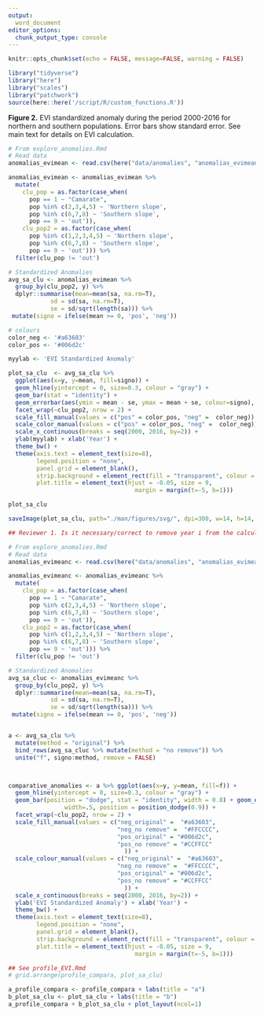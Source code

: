 ```yaml
---
output:
  word_document
editor_options: 
  chunk_output_type: console
---
```


```r
knitr::opts_chunk$set(echo = FALSE, message=FALSE, warning = FALSE)
```

```r
library("tidyverse")
library("here")
library("scales")
library("patchwork")
source(here::here('/script/R/custom_functions.R'))
```


**Figure 2.** EVI standardized anomaly during the period 2000-2016 for northern and southern populations. Error bars show standard error. See main text for details on EVI calculation.

```r
# From explore_anomalies.Rmd 
# Read data 
anomalias_evimean <- read.csv(here("data/anomalies", "anomalias_evimean.csv"),header = TRUE, sep = ',')

anomalias_evimean <- anomalias_evimean %>% 
  mutate(
    clu_pop = as.factor(case_when(
      pop == 1 ~ "Camarate",
      pop %in% c(2,3,4,5) ~ 'Northern slope',
      pop %in% c(6,7,8) ~ 'Southern slope',
      pop == 9 ~ 'out')),
    clu_pop2 = as.factor(case_when(
      pop %in% c(1,2,3,4,5) ~ 'Northern slope',
      pop %in% c(6,7,8) ~ 'Southern slope',
      pop == 9 ~ 'out'))) %>% 
  filter(clu_pop != 'out')

# Standardized Anomalies 
avg_sa_clu <- anomalias_evimean %>% 
  group_by(clu_pop2, y) %>% 
  dplyr::summarise(mean=mean(sa, na.rm=T),
            sd = sd(sa, na.rm=T),
            se = sd/sqrt(length(sa))) %>% 
 mutate(signo = ifelse(mean >= 0, 'pos', 'neg'))
```

```r
# colours 
color_neg <- '#a63603'
color_pos <- '#006d2c'

myylab <- 'EVI Standardized Anomaly'

plot_sa_clu  <- avg_sa_clu %>%  
  ggplot(aes(x=y, y=mean, fill=signo)) + 
  geom_hline(yintercept = 0, size=0.3, colour = "gray") + 
  geom_bar(stat = "identity") + 
  geom_errorbar(aes(ymin = mean - se, ymax = mean + se, colour=signo), width=.5) +
  facet_wrap(~clu_pop2, nrow = 2) + 
  scale_fill_manual(values = c("pos" = color_pos, "neg" =  color_neg)) +
  scale_color_manual(values = c("pos" = color_pos, "neg" =  color_neg)) +
  scale_x_continuous(breaks = seq(2000, 2016, by=2)) +
  ylab(myylab) + xlab('Year') +
  theme_bw() +
  theme(axis.text = element_text(size=8),
        legend.position = "none",
        panel.grid = element_blank(),
        strip.background = element_rect(fill = "transparent", colour = "black", size = 0.2),
        plot.title = element_text(hjust = -0.05, size = 9, 
                                    margin = margin(t=-5, b=1)))
```

```r
plot_sa_clu 
```

```r
saveImage(plot_sa_clu, path="./man/figures/svg/", dpi=300, w=14, h=14, fig= "fig_2", u = "cm") 
```



```r
## Reviewer 1. Is it necessary/correct to remove year i from the calculation of EVImean, ref? 

# From explore_anomalies.Rmd 
# Read data 
anomalias_evimeanc <- read.csv(here("data/anomalies", "anomalias_evimean_corrected.csv"),header = TRUE, sep = ',')

anomalias_evimeanc <- anomalias_evimeanc %>% 
  mutate(
    clu_pop = as.factor(case_when(
      pop == 1 ~ "Camarate",
      pop %in% c(2,3,4,5) ~ 'Northern slope',
      pop %in% c(6,7,8) ~ 'Southern slope',
      pop == 9 ~ 'out')),
    clu_pop2 = as.factor(case_when(
      pop %in% c(1,2,3,4,5) ~ 'Northern slope',
      pop %in% c(6,7,8) ~ 'Southern slope',
      pop == 9 ~ 'out'))) %>% 
  filter(clu_pop != 'out')

# Standardized Anomalies 
avg_sa_cluc <- anomalias_evimeanc %>% 
  group_by(clu_pop2, y) %>% 
  dplyr::summarise(mean=mean(sa, na.rm=T),
            sd = sd(sa, na.rm=T),
            se = sd/sqrt(length(sa))) %>% 
 mutate(signo = ifelse(mean >= 0, 'pos', 'neg'))


a <- avg_sa_clu %>% 
  mutate(method = "original") %>% 
  bind_rows(avg_sa_cluc %>% mutate(method = "no remove")) %>% 
  unite("f", signo:method, remove = FALSE)



comparative_anomalies <- a %>% ggplot(aes(x=y, y=mean, fill=f)) + 
  geom_hline(yintercept = 0, size=0.3, colour = "gray") + 
  geom_bar(position = "dodge", stat = "identity", width = 0.8) + geom_errorbar(aes(ymin = mean - se, ymax = mean + se, colour = f), 
                width=.5, position = position_dodge(0.9)) +
  facet_wrap(~clu_pop2, nrow = 2) + 
  scale_fill_manual(values = c("neg_original" =  "#a63603",
                               "neg_no remove" =  "#FFCCCC",
                               "pos_original" = "#006d2c", 
                               "pos_no remove" = "#CCFFCC"
                                 )) +
  scale_colour_manual(values = c("neg_original" =  "#a63603",
                               "neg_no remove" =  "#FFCCCC",
                               "pos_original" = "#006d2c", 
                               "pos_no remove" = "#CCFFCC"
                                 )) +
  scale_x_continuous(breaks = seq(2000, 2016, by=2)) +
  ylab('EVI Standardized Anomaly') + xlab('Year') +
  theme_bw() +
  theme(axis.text = element_text(size=8),
        legend.position = "none",
        panel.grid = element_blank(),
        strip.background = element_rect(fill = "transparent", colour = "black", size = 0.2),
        plot.title = element_text(hjust = -0.05, size = 9, 
                                    margin = margin(t=-5, b=1)))
```










```r
## See profile_EVI.Rmd 
# grid.arrange(profile_compara, plot_sa_clu)

a_profile_compara <- profile_compara + labs(title = "a")
b_plot_sa_clu <- plot_sa_clu + labs(title = "b")
a_profile_compara + b_plot_sa_clu + plot_layout(ncol=1)
```






